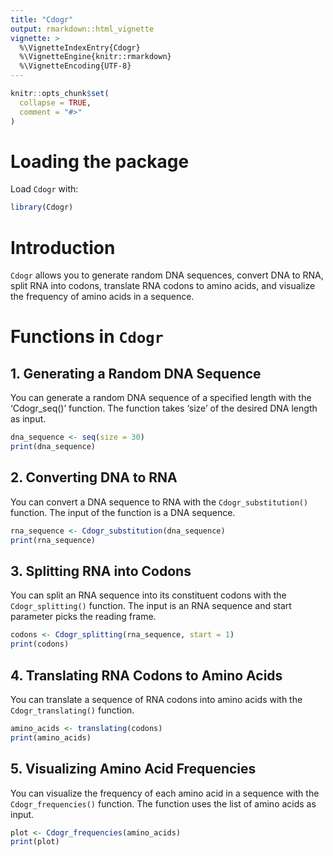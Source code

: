 ```yaml
---
title: "Cdogr"
output: rmarkdown::html_vignette
vignette: >
  %\VignetteIndexEntry{Cdogr}
  %\VignetteEngine{knitr::rmarkdown}
  %\VignetteEncoding{UTF-8}
---
```


```r
knitr::opts_chunk$set(
  collapse = TRUE,
  comment = "#>"
)
```
# Loading the package

Load `Cdogr` with:

```r
library(Cdogr)
```
# Introduction

`Cdogr` allows you to generate random DNA sequences, convert DNA to RNA, split RNA into codons, translate RNA codons to amino acids, and visualize the frequency of amino acids in a sequence.


# Functions in `Cdogr`

## 1. Generating a Random DNA Sequence

You can generate a random DNA sequence of a specified length with the 'Cdogr_seq()' function. The function takes 'size' of the desired DNA length as input.

```r
dna_sequence <- seq(size = 30)
print(dna_sequence)
```

## 2. Converting DNA to RNA

You can convert a DNA sequence to RNA with the `Cdogr_substitution()` function. The input of the function is a DNA sequence.

```r
rna_sequence <- Cdogr_substitution(dna_sequence)
print(rna_sequence)
```

## 3. Splitting RNA into Codons

You can split an RNA sequence into its constituent codons with the `Cdogr_splitting()` function. The input is an RNA sequence and start parameter picks the reading frame.

```r
codons <- Cdogr_splitting(rna_sequence, start = 1)
print(codons)
```

## 4. Translating RNA Codons to Amino Acids

You can translate a sequence of RNA codons into amino acids with the `Cdogr_translating()` function.

```r
amino_acids <- translating(codons)
print(amino_acids)
```

## 5. Visualizing Amino Acid Frequencies

You can visualize the frequency of each amino acid in a sequence with the `Cdogr_frequencies()` function. The function uses the list of amino acids as input. 

```r
plot <- Cdogr_frequencies(amino_acids)
print(plot)
```

